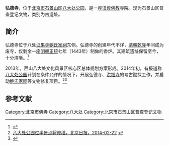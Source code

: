 '''弘德寺'''，位于[[北京市|北京市]][[石景山区|石景山区]][[八大处公园|八大处公园]]，是一座[[汉传佛教|汉传佛教]]寺院。现为石景山区普查登记文物，类别为古遗址。

==简介==
弘德寺位于八处[[证果寺_(八大处)|证果寺]][[鲍氏家祠_(八大处)|鲍氏家祠]]东侧。弘德寺的创建年代不详，[[清朝|清朝]][[乾隆|乾隆]]年间成为废寺，仅剩余一座[[明朝|明朝]][[正统_(年号)|正统]]七年（1443年）制做的香炉。其建筑遗址保留至今，十分清晰。<ref>{{Cite web |url=http://wenwei.bjsjs.gov.cn/wwbh/wwbhml/8a8481d22d799712012e2c98176f01e6.html |title=登记文物保护单位名录，石景山区文化委员会，2011-02-10 |access-date=2015-01-04 |archive-url=https://web.archive.org/web/20160305023937/http://wenwei.bjsjs.gov.cn/wwbh/wwbhml/8a8481d22d799712012e2c98176f01e6.html |archive-date=2016-03-05 |dead-url=yes }}</ref>

2013年，西山八大处文化风景区核心区总体规划方案形成。2014年初，有报道称[[八大处公园|八大处公园]]计划在条件允许的情况下，开展弘德寺、[[洪福寺_(八大处)|洪福寺]]的考古勘探工作，并启动[[鲍氏家祠_(八大处)|鲍氏家祠]]等文物修复项目。<ref>[http://bjrb.bjd.com.cn/html/2014-02/22/content_153676.htm 八大处公园过半景点将修缮，北京日报，2014-02-22] {{webarchive|url=https://web.archive.org/web/20150104124146/http://bjrb.bjd.com.cn/html/2014-02/22/content_153676.htm |date=2015-01-04 }}</ref><ref>{{Cite web |url=http://www.takefoto.cn/viewnews-59380.html |title=西山八大处将恢复新春庙会 清凉寺修复年底开工，北晚新视觉，2014-01-09 |accessdate=2015-01-04 |archive-date=2015-01-04 |archive-url=https://web.archive.org/web/20150104114850/http://www.takefoto.cn/viewnews-59380.html |dead-url=no }}</ref>

==参考文献==
{{reflist}}

[[Category:北京市佛寺|Category:北京市佛寺]]
[[Category:八大处|Category:八大处]]
[[Category:北京市石景山区普查登记文物|Category:北京市石景山区普查登记文物]]